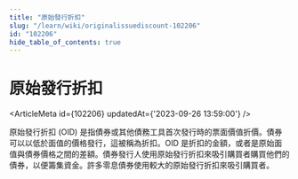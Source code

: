 ```yaml
---
title: "原始發行折扣"
slug: "/learn/wiki/originalissuediscount-102206"
id: "102206"
hide_table_of_contents: true
---
```



# 原始發行折扣

<ArticleMeta id={102206} updatedAt={'2023-09-26 13:59:00'} />
<div className='border-solid border-b border-t-0 my-4 border-[var(--ifm-color-gray-300)]' />

原始發行折扣 (OID) 是指債券或其他債務工具首次發行時的票面價值折價。債券可以以低於面值的價格發行，這被稱為折扣。OID 是折扣的金額，或者是原始面值與債券價格之間的差額。債券發行人使用原始發行折扣來吸引購買者購買他們的債券，以便籌集資金。許多零息債券使用較大的原始發行折扣來吸引購買者。

